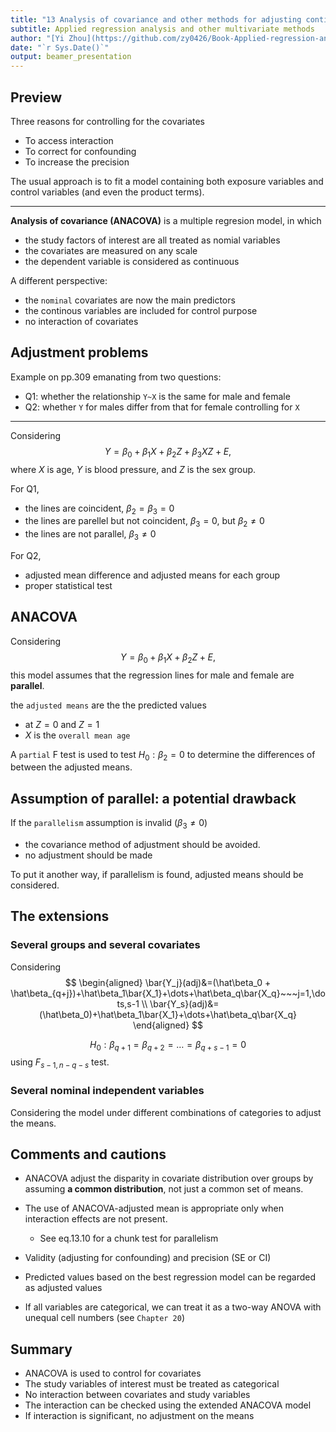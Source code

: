 ```yaml
---
title: "13 Analysis of covariance and other methods for adjusting continuous data"
subtitle: Applied regression analysis and other multivariate methods
author: "[Yi Zhou](https://github.com/zy0426/Book-Applied-regression-analysis)"
date: "`r Sys.Date()`"
output: beamer_presentation
---
```


## Preview 

Three reasons for controlling for the covariates

- To access interaction
- To correct for confounding 
- To increase the precision

The usual approach is to fit a model containing both exposure variables and control variables (and even the product terms).

---

**Analysis of covariance (ANACOVA)** is a multiple regresion model, in which 

- the study factors of interest are all treated as nomial variables
- the covariates are measured on any scale
- the dependent variable is considered as continuous

A different perspective:

- the `nominal` covariates are now the main predictors
- the continous variables are included for control purpose
- no interaction of covariates 

## Adjustment problems

Example on pp.309 emanating from two questions:

- Q1: whether the relationship `Y~X` is the same for male and female
- Q2: whether `Y` for males differ from that for female controlling for `X`

---

Considering $$Y = \beta_0 + \beta_1X + \beta_2Z + \beta_3XZ + E,$$
where $X$ is age, $Y$ is blood pressure, and $Z$ is the sex group.

For Q1,

- the lines are coincident, $\beta_2 = \beta_3 = 0$
- the lines are parellel but not coincident, $\beta_3 = 0$, but $\beta_2 \neq 0$
- the lines are not parallel, $\beta_3 \neq 0$

For Q2,

- adjusted mean difference and adjusted means for each group
- proper statistical test

## ANACOVA

Considering $$Y = \beta_0 + \beta_1X + \beta_2Z + E,$$
this model assumes that the regression lines for male and female are **parallel**.

the `adjusted means` are the the predicted values

- at $Z=0$ and $Z=1$
- $X$ is the `overall mean age`

A `partial` F test is used to test $H_0: \beta_2=0$ to determine the differences of between the adjusted means.

## Assumption of parallel: a potential drawback

If the `parallelism` assumption is invalid ($\beta_3 \neq 0$)

- the covariance method of adjustment should be avoided.
- no adjustment should be made

To put it another way, if parallelism is found, adjusted means should be considered.

## The extensions

### Several groups and several covariates

Considering
$$
\begin{aligned}
\bar{Y_j}(adj)&=(\hat\beta_0 + \hat\beta_{q+j})+\hat\beta_1\bar{X_1}+\dots+\hat\beta_q\bar{X_q}~~~j=1,\dots,s-1 \\
\bar{Y_s}(adj)&=(\hat\beta_0)+\hat\beta_1\bar{X_1}+\dots+\hat\beta_q\bar{X_q}
\end{aligned}
$$

$$H_0: \beta_{q+1} = \beta_{q+2}=\dots=\beta_{q+s-1}=0$$
using $F_{s-1, n-q-s}$ test.

### Several nominal independent variables

Considering the model under different combinations of categories to adjust the means.

## Comments and cautions

- ANACOVA adjust the disparity in covariate distribution over groups by assuming **a common distribution**, not just a common set of means.
- The use of ANACOVA-adjusted mean is appropriate only when interaction effects are not present.

    + See eq.13.10 for a chunk test for parallelism
    
- Validity (adjusting for confounding) and precision (SE or CI)
- Predicted values based on the best regression model can be regarded as adjusted values
- If all variables are categorical, we can treat it as a two-way ANOVA with unequal cell numbers (see `Chapter 20`)

## Summary

- ANACOVA is used to control for covariates
- The study variables of interest must be treated as categorical
- No interaction between covariates and study variables
- The interaction can be checked using the extended ANACOVA model
- If interaction is significant, no adjustment on the means










